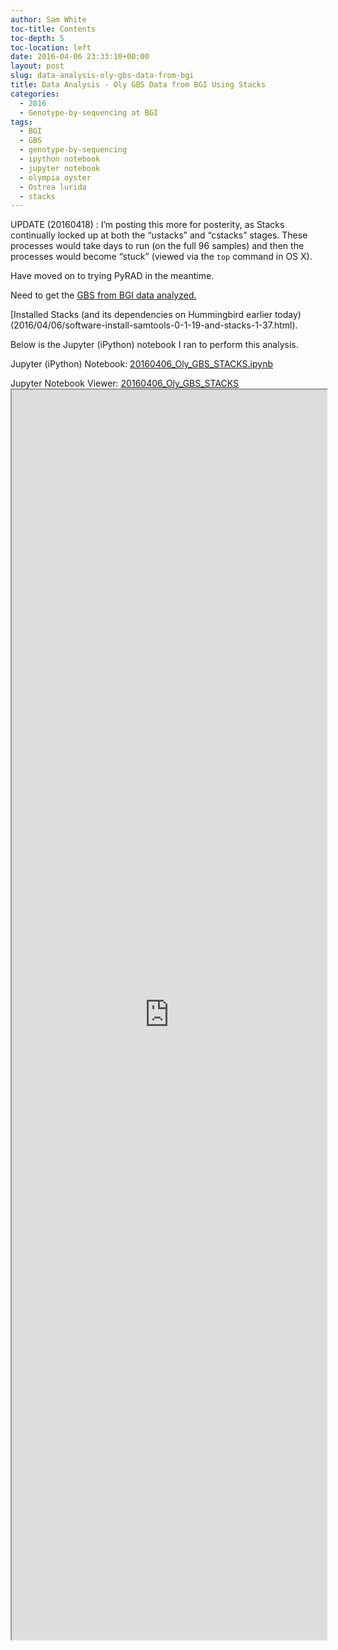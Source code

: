 ```yaml
---
author: Sam White
toc-title: Contents
toc-depth: 5
toc-location: left
date: 2016-04-06 23:33:10+00:00
layout: post
slug: data-analysis-oly-gbs-data-from-bgi
title: Data Analysis - Oly GBS Data from BGI Using Stacks
categories:
  - 2016
  - Genotype-by-sequencing at BGI
tags:
  - BGI
  - GBS
  - genotype-by-sequencing
  - ipython notebook
  - jupyter notebook
  - olympia oyster
  - Ostrea lurida
  - stacks
---
```


UPDATE (20160418) : I'm posting this more for posterity, as Stacks continually locked up at both the "ustacks" and "cstacks" stages. These processes would take days to run (on the full 96 samples) and then the processes would become "stuck" (viewed via the `top` command in OS X).

Have moved on to trying PyRAD in the meantime.

Need to get the [GBS from BGI data analyzed.](https://github.com/RobertsLab/project-olympia.oyster-genomic/wiki/Genotype-by-sequencing-November-2015)

[Installed Stacks (and its dependencies on Hummingbird earlier today)(2016/04/06/software-install-samtools-0-1-19-and-stacks-1-37.html).

Below is the Jupyter (iPython) notebook I ran to perform this analysis.

Jupyter (iPython) Notebook: [20160406_Oly_GBS_STACKS.ipynb](https://eagle.fish.washington.edu/Arabidopsis/iPythonNotebooks/20160406_Oly_GBS_STACKS.ipynb)

Jupyter Notebook Viewer: [20160406_Oly_GBS_STACKS](https://nbviewer.jupyter.org/url/eagle.fish.washington.edu/Arabidopsis/iPythonNotebooks/20160406_Oly_GBS_STACKS.ipynb)
<iframe src="https://nbviewer.jupyter.org/url/eagle.fish.washington.edu/Arabidopsis/iPythonNotebooks/20160406_Oly_GBS_STACKS.ipynb" width="100%" height="2000" scrolling="yes"></iframe>
